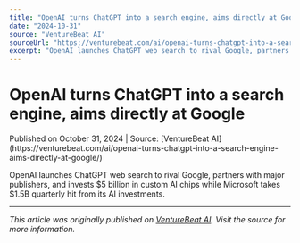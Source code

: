 ```yaml
---
title: "OpenAI turns ChatGPT into a search engine, aims directly at Google"
date: "2024-10-31"
source: "VentureBeat AI"
sourceUrl: "https://venturebeat.com/ai/openai-turns-chatgpt-into-a-search-engine-aims-directly-at-google/"
excerpt: "OpenAI launches ChatGPT web search to rival Google, partners with major publishers, and invests $5 billion in custom AI chips while Microsoft takes $1.5B quarte..."
---
```


# OpenAI turns ChatGPT into a search engine, aims directly at Google

<div class="text-sm text-gray-500 mb-4">
  Published on October 31, 2024 | Source: [VentureBeat AI](https://venturebeat.com/ai/openai-turns-chatgpt-into-a-search-engine-aims-directly-at-google/)
</div>

OpenAI launches ChatGPT web search to rival Google, partners with major publishers, and invests $5 billion in custom AI chips while Microsoft takes $1.5B quarterly hit from its AI investments.

---

*This article was originally published on [VentureBeat AI](https://venturebeat.com/ai/openai-turns-chatgpt-into-a-search-engine-aims-directly-at-google/). Visit the source for more information.*
